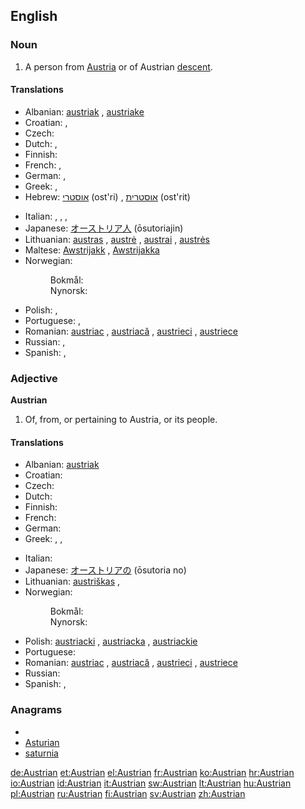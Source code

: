 ==English==

===Noun===
{{en-noun}}

# A person from [[Austria]] or of Austrian [[descent]].

====Translations====
{{trans-top|Austrian person}}
* Albanian: [[austriak]] {{m}}, [[austriake]] {{f}}
* Croatian: {{t+|hr|Austrijanac|m|alt=Austrijánac}}, {{t+|hr|Austrijanka|f|alt=Austrìjānka}}
* Czech: {{t-|cs|Rakušan|m}}
* Dutch: {{t+|nl|Oostenrijker|m}}, {{t+|nl|Oostenrijkse|f}}
* Finnish: {{t+|fi|itävaltalainen}}
* French: {{t+|fr|Autrichien|m}}, {{t+|fr|Autrichienne|f}}
* German: {{t+|de|Österreicher|m}}, {{t+|de|Österreicherin|f}}
* Greek: {{t+|el|Αυστριακός|m}}, {{t-|el|Αυστριακή|f}}
* Hebrew: [[אוסטרי]] (ost'ri) {{m}}, [[אוסטרית]] (ost'rit) {{f}}
{{trans-mid}}
* Italian: {{t+|it|austriaco|m}}, {{t-|it|austriaca|f}}, {{t+|it|austriaci|m|p}}, {{t+|it|austriache|f|p}}
* Japanese: [[オーストリア人]] (ōsutoriajin)
* Lithuanian: [[austras]] {{m}}, [[austrė]] {{f}}, [[austrai]] {{m|p}}, [[austrės]] {{f|p}}
* Maltese: [[Awstrijakk]] {{m}}, [[Awstrijakka]] {{f}}
* Norwegian:
*: Bokmål: {{t|no|Østerrike}}
*: Nynorsk: {{t|nn|Austerrike}}
* Polish: {{t+|pl|Austriak|m}}, {{t+|pl|Austriaczka|f}}
* Portuguese: {{t+|pt|austríaco|m}}, {{t+|pt|austríaca|f}}
* Romanian: [[austriac]] {{m}}, [[austriacă]] {{f}}, [[austrieci]] {{p}}, [[austriece]] {{f|p}}
* Russian: {{t+|ru|австриец|m|tr=avstríjec}}, {{t+|ru|австрийка|f|tr=avstríjka}}
* Spanish: {{t+|es|austriaco}}, {{t+|es|austríaco}}
{{trans-bottom}}

===Adjective===
'''Austrian'''

# Of, from, or pertaining to Austria, or its people.

====Translations====
{{trans-top|related to Austria}}
* Albanian: [[austriak]]
* Croatian: {{t+|hr|austrijski|alt=àustrījskī}}
* Czech: {{t-|cs|rakouský|m}}
* Dutch: {{t+|nl|Oostenrijks}}
* Finnish: {{t+|fi|itävaltalainen}}
* French: {{t+|fr|autrichien}}
* German: {{t+|de|österreichisch}}
* Greek: {{t+|el|αυστριακός|m}}, {{t+|el|αυστριακή|f}}, {{t+|el|αυστριακό|n}}
{{trans-mid}}
* Italian: {{t+|it|austriaco|m}}
* Japanese: [[オーストリアの]] (ōsutoria no)
* Lithuanian: [[austriškas]] {{m}}, {{austriška}} {{f}}
* Norwegian:
*: Bokmål: {{t|no|østerriksk}}
*: Nynorsk: {{t|nn|austerriksk}}
* Polish: [[austriacki]] {{m}}, [[austriacka]] {{f}}, [[austriackie]] {{n}}
* Portuguese: {{t+|pt|austríaco}}
* Romanian: [[austriac]] {{m}}, [[austriacă]] {{f}}, [[austrieci]] {{m|p}}, [[austriece]] {{f|p}}
* Russian: {{t+|ru|австрийский|tr=avstríjskij}}
* Spanish: {{t+|es|austriaco}}, {{t+|es|austríaco}}
{{trans-bottom}}

===Anagrams===
* {{alphagram|aainrstu}}
* [[Asturian#English|Asturian]]
* [[saturnia#English|saturnia]]

[[de:Austrian]]
[[et:Austrian]]
[[el:Austrian]]
[[fr:Austrian]]
[[ko:Austrian]]
[[hr:Austrian]]
[[io:Austrian]]
[[id:Austrian]]
[[it:Austrian]]
[[sw:Austrian]]
[[lt:Austrian]]
[[hu:Austrian]]
[[pl:Austrian]]
[[ru:Austrian]]
[[fi:Austrian]]
[[sv:Austrian]]
[[zh:Austrian]]